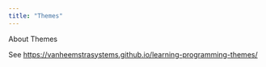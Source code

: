 ```yaml
---
title: "Themes"
---
```


About Themes

See <https://vanheemstrasystems.github.io/learning-programming-themes/>
